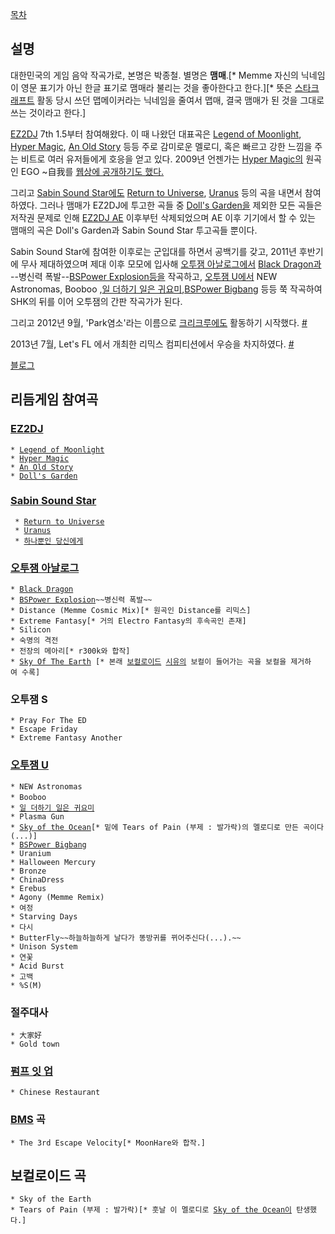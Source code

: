 [[목차]]
== 설명 ==
대한민국의 게임 음악 작곡가로, 본명은 박종철. 별명은 '''맴매'''.[* Memme 자신의 닉네임이 영문 표기가 아닌 한글 표기로 맴매라 불리는 것을 좋아한다고 한다.][* 뜻은 [[스타크래프트]] 활동 당시 쓰던 맵메이커라는 닉네임을 줄여서 맵매, 결국 맴매가 된 것을 그대로 쓰는 것이라고 한다.]

[[EZ2DJ]] 7th 1.5부터 참여해왔다. 이 때 나왔던 대표곡은 [[Legend of Moonlight]], [[Hyper Magic]], [[An Old Story]] 등등 주로 감미로운 멜로디, 혹은 빠르고 강한 느낌을 주는 비트로 여러 유저들에게 호응을 얻고 있다. 2009년 언젠가는 [[Hyper Magic]]의 원곡인 EGO ~自我를 [http://toez2dj.net/zeroboard/zboard.php?id=d_pds&page=2&sn1=&divpage=1&category=6&sn=off&ss=on&sc=on&select_arrange=headnum&desc=asc&no=1633 웹상에 공개하기도 했다.]

그리고 [[Sabin Sound Star]]에도 [[Return to Universe]], [[Uranus]] 등의 곡을 내면서 참여하였다.
그러나 맴매가 EZ2DJ에 투고한 곡들 중 [[Doll's Garden]]을 제외한 모든 곡들은 저작권 문제로 인해 [[EZ2DJ AE]] 이후부턴 삭제되었으며 AE 이후 기기에서 할 수 있는 맴매의 곡은 Doll's Garden과 Sabin Sound Star 투고곡들 뿐이다.

Sabin Sound Star에 참여한 이후로는 군입대를 하면서 공백기를 갖고, 2011년 후반기에 무사 제대하였으며 제대 이후 모모에 입사해 [[오투잼 아날로그]]에서 [[Black Dragon]]과 --병신력 폭발--[[BSPower Explosion]]등을 작곡하고, [[오투잼 U]]에서 NEW Astronomas, Booboo <MEMME-MIX>,[[일 더하기 일은 귀요미]],[[BSPower Bigbang]] 등등 쭉 작곡하여 SHK의 뒤를 이어 오투잼의 간판 작곡가가 된다.

그리고 2012년 9월, 'Park염소'라는 이름으로 [[크리크루]]에도 활동하기 시작했다. [http://memme.crecrew.net/ #]

2013년 7월, Let's FL 에서 개최한 리믹스 컴피티션에서 우승을 차지하였다. [http://flstudio.co.kr/xe/index.php?document_srl=815458 #]

[http://blog.naver.com/ejrkfb 블로그]
== 리듬게임 참여곡 ==
=== [[EZ2DJ]] ===
 * [[Legend of Moonlight]]
 * [[Hyper Magic]]
 * [[An Old Story]]
 * [[Doll's Garden]]
=== [[Sabin Sound Star]] ===
  * [[Return to Universe]]
  * [[Uranus]]
  * [[하나뿐인 당신에게]]
=== [[오투잼 아날로그]] ===
 * [[Black Dragon]]
 * [[BSPower Explosion]]~~병신력 폭발~~
 * Distance (Memme Cosmic Mix)[* 원곡인 Distance를 리믹스]
 * Extreme Fantasy[* 거의 Electro Fantasy의 후속곡인 존재]
 * Silicon
 * 숙명의 격전
 * 전장의 메아리[* r300k와 합작]
 * [[Sky Of The Earth]] [* 본래 [[보컬로이드]] [[시유]]의 보컬이 들어가는 곡을 보컬을 제거하여 수록]

=== 오투잼 S ===
 * Pray For The ED
 * Escape Friday
 * Extreme Fantasy Another
=== [[오투잼 U]] ===
 * NEW Astronomas
 * Booboo <MEMME-MIX>
 * [[일 더하기 일은 귀요미]]
 * Plasma Gun 
 * [[Sky of the Ocean]][* 밑에 Tears of Pain (부제 : 발가락)의 멜로디로 만든 곡이다(...)]
 * [[BSPower Bigbang]]
 * Uranium
 * Halloween Mercury
 * Bronze
 * ChinaDress
 * Erebus
 * Agony (Memme Remix)
 * 여정
 * Starving Days
 * 다시
 * ButterFly~~하늘하늘하게 날다가 똥방귀를 뀌어주신다(...).~~
 * Unison System
 * 연꽃
 * Acid Burst
 * 고백
 * %S(M)
=== 절주대사 ===
 * 大家好
 * Gold town
=== [[펌프 잇 업]] ===
 * Chinese Restaurant
=== [[BMS]] 곡 ===
 * The 3rd Escape Velocity[* MoonHare와 합작.]
== 보컬로이드 곡 ==
 * Sky of the Earth
 * Tears of Pain (부제 : 발가락)[* 훗날 이 멜로디로 [[Sky of the Ocean]]이 탄생했다.]
